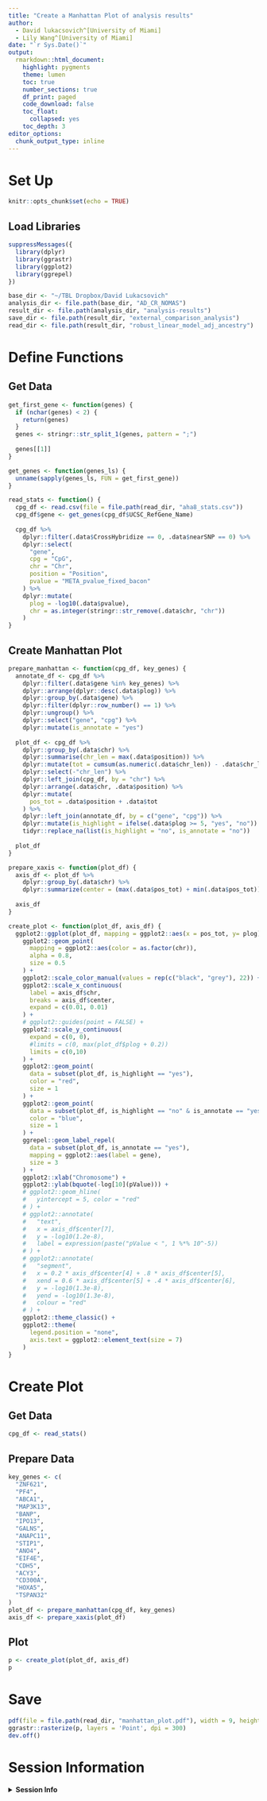 ```yaml
---
title: "Create a Manhattan Plot of analysis results"
author: 
  - David lukacsovich^[University of Miami]
  - Lily Wang^[University of Miami]
date: "`r Sys.Date()`"
output:
  rmarkdown::html_document:
    highlight: pygments
    theme: lumen
    toc: true
    number_sections: true
    df_print: paged
    code_download: false
    toc_float:
      collapsed: yes
    toc_depth: 3
editor_options:
  chunk_output_type: inline    
---
```


# Set Up

```r
knitr::opts_chunk$set(echo = TRUE)
```

## Load Libraries

```r
suppressMessages({
  library(dplyr)
  library(ggrastr)
  library(ggplot2)
  library(ggrepel)
})

base_dir <- "~/TBL Dropbox/David Lukacsovich"
analysis_dir <- file.path(base_dir, "AD_CR_NOMAS")
result_dir <- file.path(analysis_dir, "analysis-results")
save_dir <- file.path(result_dir, "external_comparison_analysis")
read_dir <- file.path(result_dir, "robust_linear_model_adj_ancestry")
```

# Define Functions

## Get Data

```r
get_first_gene <- function(genes) {
  if (nchar(genes) < 2) {
    return(genes)
  }
  genes <- stringr::str_split_1(genes, pattern = ";")
  
  genes[[1]]
}

get_genes <- function(genes_ls) {
  unname(sapply(genes_ls, FUN = get_first_gene))
}

read_stats <- function() {
  cpg_df <- read.csv(file = file.path(read_dir, "aha8_stats.csv"))
  cpg_df$gene <- get_genes(cpg_df$UCSC_RefGene_Name)
  
  cpg_df %>%
    dplyr::filter(.data$CrossHybridize == 0, .data$nearSNP == 0) %>%
    dplyr::select(
      "gene",
      cpg = "CpG",
      chr = "Chr",
      position = "Position",
      pvalue = "META_pvalue_fixed_bacon"
    ) %>%
    dplyr::mutate(
      plog = -log10(.data$pvalue),
      chr = as.integer(stringr::str_remove(.data$chr, "chr"))
    )
}
```

## Create Manhattan Plot

```r
prepare_manhattan <- function(cpg_df, key_genes) {
  annotate_df <- cpg_df %>%
    dplyr::filter(.data$gene %in% key_genes) %>%
    dplyr::arrange(dplyr::desc(.data$plog)) %>%
    dplyr::group_by(.data$gene) %>%
    dplyr::filter(dplyr::row_number() == 1) %>%
    dplyr::ungroup() %>%
    dplyr::select("gene", "cpg") %>%
    dplyr::mutate(is_annotate = "yes")
  
  plot_df <- cpg_df %>%
    dplyr::group_by(.data$chr) %>%
    dplyr::summarise(chr_len = max(.data$position)) %>%
    dplyr::mutate(tot = cumsum(as.numeric(.data$chr_len)) - .data$chr_len) %>%
    dplyr::select(-"chr_len") %>%
    dplyr::left_join(cpg_df, by = "chr") %>%
    dplyr::arrange(.data$chr, .data$position) %>%
    dplyr::mutate(
      pos_tot = .data$position + .data$tot
    ) %>%
    dplyr::left_join(annotate_df, by = c("gene", "cpg")) %>%
    dplyr::mutate(is_highlight = ifelse(.data$plog >= 5, "yes", "no")) %>%
    tidyr::replace_na(list(is_highlight = "no", is_annotate = "no"))
  
  plot_df
}

prepare_xaxis <- function(plot_df) {
  axis_df <- plot_df %>%
    dplyr::group_by(.data$chr) %>%
    dplyr::summarize(center = (max(.data$pos_tot) + min(.data$pos_tot)) / 2)
  
  axis_df
}

create_plot <- function(plot_df, axis_df) {
  ggplot2::ggplot(plot_df, mapping = ggplot2::aes(x = pos_tot, y= plog)) +
    ggplot2::geom_point(
      mapping = ggplot2::aes(color = as.factor(chr)),
      alpha = 0.8,
      size = 0.5
    ) +
    ggplot2::scale_color_manual(values = rep(c("black", "grey"), 22)) +
    ggplot2::scale_x_continuous(
      label = axis_df$chr,
      breaks = axis_df$center,
      expand = c(0.01, 0.01)
    ) +
    # ggplut2::guides(point = FALSE) +
    ggplot2::scale_y_continuous(
      expand = c(0, 0),
      #limits = c(0, max(plot_df$plog + 0.2))
      limits = c(0,10)
    ) +
    ggplot2::geom_point(
      data = subset(plot_df, is_highlight == "yes"),
      color = "red",
      size = 1
    ) +
    ggplot2::geom_point(
      data = subset(plot_df, is_highlight == "no" & is_annotate == "yes"),
      color = "blue",
      size = 1
    ) +
    ggrepel::geom_label_repel(
      data = subset(plot_df, is_annotate == "yes"),
      mapping = ggplot2::aes(label = gene),
      size = 3
    ) +
    ggplot2::xlab("Chromosome") +
    ggplot2::ylab(bquote(-log[10](pValue))) +
    # ggplot2::geom_hline(
    #   yintercept = 5, color = "red"
    # ) +
    # ggplot2::annotate(
    #   "text", 
    #   x = axis_df$center[7],
    #   y = -log10(1.2e-8),
    #   label = expression(paste("pValue < ", 1 %*% 10^-5))
    # ) +
    # ggplot2::annotate(
    #   "segment",
    #   x = 0.2 * axis_df$center[4] + .8 * axis_df$center[5],
    #   xend = 0.6 * axis_df$center[5] + .4 * axis_df$center[6],
    #   y = -log10(1.3e-8),
    #   yend = -log10(1.3e-8),
    #   colour = "red"
    # ) + 
    ggplot2::theme_classic() +
    ggplot2::theme(
      legend.position = "none",
      axis.text = ggplot2::element_text(size = 7)
    )
}
```

# Create Plot

## Get Data

```r
cpg_df <- read_stats()
```

## Prepare Data

```r
key_genes <- c(
  "ZNF621",
  "PF4",
  "ABCA1",
  "MAP3K13",
  "BANP",
  "IPO13",
  "GALNS",
  "ANAPC11",
  "STIP1",
  "ANO4",
  "EIF4E",
  "CDH5",
  "ACY3",
  "CD300A",
  "HOXA5",
  "TSPAN32"
)
plot_df <- prepare_manhattan(cpg_df, key_genes)
axis_df <- prepare_xaxis(plot_df)
```

## Plot

```r
p <- create_plot(plot_df, axis_df)
p
```

# Save

```r
pdf(file = file.path(read_dir, "manhattan_plot.pdf"), width = 9, height = 6)
ggrastr::rasterize(p, layers = 'Point', dpi = 300)
dev.off()
```


# Session Information

<details>
  <summary>**Session Info**</summary>
```r
sessionInfo()
```
</details>
